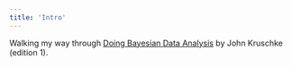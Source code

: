 ```yaml
---
title: 'Intro'
---
```


Walking my way through [Doing Bayesian Data Analysis](http://www.amazon.co.uk/Doing-Bayesian-Data-Analysis-Tutorial/dp/0123814855/ref=sr_1_2?s=books&ie=UTF8&qid=1432494439&sr=1-2&keywords=doing+bayesian+data+analysis) by John Kruschke (edition 1).
